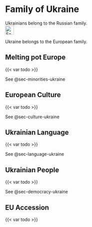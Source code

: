 # Family of Ukraine {#sec-brothers-ukraine}

::: {.callout-caution title="Myth"}
Ukrainians belong to the Russian family.
[<br>![Search for topic in EUvsDisinfo](../all_common_img/EUvsDisinfo_400x240.jpg){height=2em}](https://euvsdisinfo.eu/disinformation-cases/?text=brothers%20(ukrainians|ukraine)&sort=relevance)
:::

::: {.callout-tip title="Truth"}
Ukraine belongs to the European family.
:::

## Melting pot Europe 

{{< var todo >}}

See @sec-minorities-ukraine

## European Culture

{{< var todo >}}

See @sec-culture-ukraine

## Ukrainian Language

{{< var todo >}}

See @sec-language-ukraine

## Ukrainian People

{{< var todo >}}

See @sec-democracy-ukraine

## EU Accession

{{< var todo >}}
